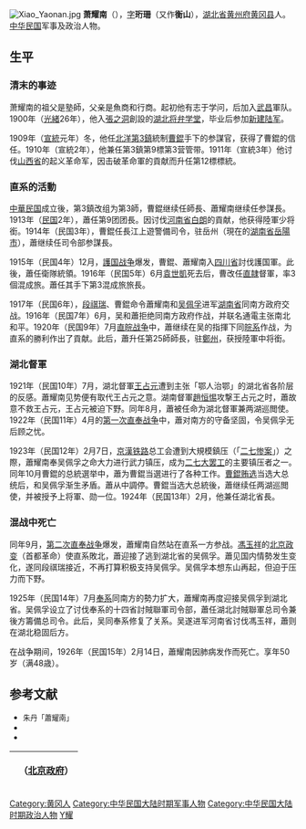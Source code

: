 {{No footnotes|time=2020-04-29T05:55:59+00:00}}
[[File:Xiao_Yaonan.jpg|thumb]]
'''萧耀南'''（{{bd|1877年|3月|1926年|2月14日|catIdx=X}}），[[表字|字]]'''珩珊'''（又作'''衡山'''），[[湖北省|湖北省]][[黄州府|黄州府]][[黄冈县|黄冈县]]人。[[中华民国|中华民国]]军事及政治人物。

==生平==
=== 清末的事迹 ===
萧耀南的祖父是塾師，父亲是魚商和行商。起初他有志于学问，后加入[[武昌|武昌]]軍队。1900年（[[光緒|光緒]]26年），他入[[張之洞|張之洞]]創設的[[湖北将弁学堂|湖北将弁学堂]]，毕业后参加[[新建陆军|新建陆军]]。

1909年（[[宣統|宣統]]元年）冬，他任[[陆军第三镇|北洋第3鎮]]統制[[曹錕|曹錕]]手下的参謀官，获得了曹錕的信任。1910年（宣統2年），他兼任第3鎮第9標第3营管带。1911年（宣統3年）他讨伐[[山西省|山西省]]的起义革命军，因击破革命軍的貢献而升任第12標標統。

=== 直系的活動 ===
[[中華民国|中華民国]]成立後，第3鎮改组为第3師，曹錕继续任師長、蕭耀南继续任参謀長。1913年（[[民国紀元|民国]]2年），蕭任第9团团長。因讨伐[[河南省_(中華民国)|河南省]][[白朗|白朗]]的貢献，他获得陸軍少将銜。1914年（民国3年），曹錕任長江上遊警備司令，驻岳州（現在的[[湖南省|湖南省]][[岳陽市|岳陽市]]），蕭继续任司令部参謀長。

1915年（民国4年）12月，[[護国战争|護国战争]]爆发，曹錕、蕭耀南入[[四川省_(中華民国)|四川省]]討伐護国軍。此後，蕭任衛隊統領。1916年（民国5年）6月[[袁世凱|袁世凱]]死去后，曹改任[[直隷省|直隷]]督軍，率3個混成旅。蕭任其手下第3混成旅旅長。

1917年（民国6年），[[段祺瑞|段祺瑞]]、曹錕命令蕭耀南和[[吴佩孚|吴佩孚]]进军[[湖南省_(中華民国)|湖南省]]同南方政府交战。1916年（民国7年）6月，吴和蕭拒绝同南方政府作战，并联名通電主张南北和平。1920年（民国9年）7月[[直皖战争|直皖战争]]中，蕭继续在吴的指揮下同[[皖系|皖系]]作战，为直系的勝利作出了貢献。此后，蕭升任第25師師長，驻[[鄭州市|鄭州]]，获授陸軍中将銜。

=== 湖北督軍 ===
1921年（民国10年）7月，湖北督軍[[王占元|王占元]]遭到主张「鄂人治鄂」的湖北省各阶层的反感。蕭耀南见势便有取代王占元之意。湖南督軍[[趙恒惕|趙恒惕]]攻撃王占元之时，蕭故意不救王占元，王占元被迫下野。同年8月，蕭被任命为湖北督軍兼两湖巡閲使。1922年（民国11年）4月的[[第一次直奉战争|第一次直奉战争]]中，蕭对南方的守备坚固，令吴佩孚无后顾之忧。

1923年（民国12年）2月7日，[[京漢铁路|京漢铁路]]总工会遭到大規模鎮压（「[[二七惨案|二七惨案]]」）之際，蕭耀南奉吴佩孚之命大力进行武力镇压，成为[[二七大罢工|二七大罢工]]的主要镇压者之一。同年10月曹錕的总統選举中，蕭为曹錕当選进行了各种工作。[[曹錕贿选|曹錕贿选]]当选大总统后，和吴佩孚渐生矛盾。蕭从中調停。曹錕当选大总統後，蕭继续任两湖巡閲使，并被授予上将軍、勋一位。1924年（民国13年）2月，他兼任湖北省長。

=== 混战中死亡 ===
同年9月，[[第二次直奉战争|第二次直奉战争]]爆发，蕭耀南自然站在直系一方参战。[[馮玉祥|馮玉祥]]的[[北京政变|北京政变]]（首都革命）使直系敗北，蕭迎接了逃到湖北省的吴佩孚。蕭见国内情勢发生变化，遂同段祺瑞接近，不再打算积极支持吴佩孚。吴佩孚本想东山再起，但迫于压力而下野。

1925年（民国14年）7月[[奉系|奉系]]同南方的勢力扩大，蕭耀南再度迎接吴佩孚到湖北省。吴佩孚设立了讨伐奉系的十四省討賊聯軍司令部，蕭任湖北討賊聯軍总司令兼後方籌備总司令。此后，吴同奉系修复了关系。吴遂进军河南省讨伐馮玉祥，蕭则在湖北稳固后方。

在战争期间，1926年（民国15年）2月14日，蕭耀南因肺病发作而死亡。享年50岁（满48歳）。

== 参考文献 ==
* <span style="font-size:90%;">朱丹「蕭耀南」{{Cite book<!--|和書-->|author = [[中国社会科学院|中国社会科学院]]近代史研究所|title = 民国人物伝 第8巻|year = 1996|publisher = [[中華書局|中華書局]]|isbn = 7-101-01504-2}}</span>
* <span style="font-size:90%;">{{Cite book<!--|和書-->|author = 徐友春主編|title = 民国人物大辞典 増訂版|year = 2007|publisher = 河北人民出版社|isbn = 978-7-202-03014-1}}</span>
* <span style="font-size:90%;">{{Cite book<!--|和書-->|author = 劉寿林等編|title = 民国職官年表|year = 1995|publisher = 中華書局|isbn = 7-101-01320-1}}</span>

{| class="wikitable" style="margin:0 auto"
|- 
!　{{CHN1912}}（[[中华民国北京政府|北京政府]]）
{{先代次代|[[湖北省_(中華民国)|湖北]]督軍|<small>1921年8月 - 1925年1月</small>|[[王占元|王占元]]|（改称督办）}}
{{先代次代|两湖巡閲使|<small>1923年11月 - 1924年</small>|[[吴佩孚|吴佩孚]]|（废止）}}
{{先代次代|湖北督办|<small>1925年1月 - 1926年2月</small>|（改称督軍）|[[陳嘉謨|陳嘉謨]]}}
|}
{{湖北行政长官}}
{{北洋将军府上将军}}
{{巡閱使}}
{{DEFAULTSORT:X蕭}}
[[Category:黄冈人|Category:黄冈人]]
[[Category:中华民国大陆时期军事人物|Category:中华民国大陆时期军事人物]]
[[Category:中华民国大陆时期政治人物|Category:中华民国大陆时期政治人物]]
[[Category:蕭姓|Y耀]]